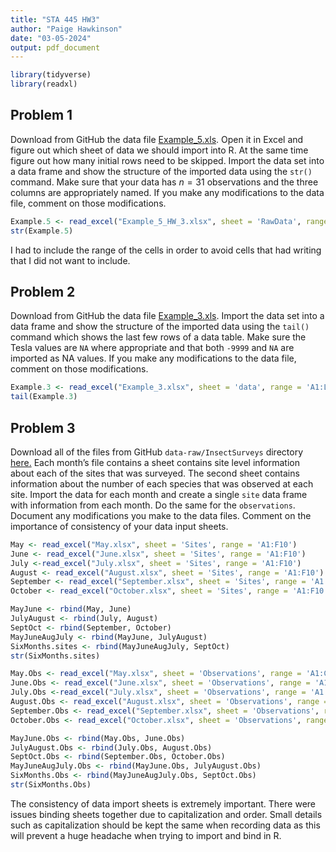 ---
title: "STA 445 HW3"
author: "Paige Hawkinson"
date: "03-05-2024"
output: pdf_document
---

```{r message=FALSE, warning=FALSE}
library(tidyverse)
library(readxl)
```

## Problem 1

Download from GitHub the data file [Example_5.xls](https://github.com/dereksonderegger/444/raw/master/data-raw/Example_5.xls). Open it in Excel and figure out which sheet of data we should import into R. At the same time figure out how many initial rows need to be skipped. Import the data set into a data frame and show the structure of the imported data using the `str()` command. Make sure that your data has $n=31$ observations and the three columns are appropriately named. If you make any modifications to the data file, comment on those modifications.
```{r}
Example.5 <- read_excel("Example_5_HW_3.xlsx", sheet = 'RawData', range = 'A5:C36')
str(Example.5)
```
I had to include the range of the cells in order to avoid cells that had writing that I did not want to include. 

## Problem 2

Download from GitHub the data file  [Example_3.xls](https://github.com/dereksonderegger/444/raw/master/data-raw/Example_3.xls). Import the data set into a data frame and show the structure of the imported data using the `tail()` command which shows the last few rows of a data table.  Make sure the Tesla values are `NA` where appropriate and that both `-9999` and `NA` are imported as NA values. If you make any modifications to  the data file, comment on those modifications.
```{r}
Example.3 <- read_excel("Example_3.xlsx", sheet = 'data', range = 'A1:L34')
tail(Example.3)
```


## Problem 3

Download all of the files from GitHub `data-raw/InsectSurveys` directory 
[here.](https://github.com/dereksonderegger/444/raw/master/data-raw/InsectSurveys) Each month's file contains a sheet contains site level information about each of the sites that was surveyed. The second sheet contains information about the number of each species that was observed at each site. Import the data for each month and create a single `site` data frame with information from each month. Do the same for the `observations`. Document any modifications you make to the data files. Comment on the importance of consistency of your data input sheets.

```{r}
May <- read_excel("May.xlsx", sheet = 'Sites', range = 'A1:F10')
June <- read_excel("June.xlsx", sheet = 'Sites', range = 'A1:F10')
July <-read_excel("July.xlsx", sheet = 'Sites', range = 'A1:F10')
August <- read_excel("August.xlsx", sheet = 'Sites', range = 'A1:F10')
September <- read_excel("September.xlsx", sheet = 'Sites', range = 'A1:F10')
October <- read_excel("October.xlsx", sheet = 'Sites', range = 'A1:F10')
```

```{r}
MayJune <- rbind(May, June)
JulyAugust <- rbind(July, August)
SeptOct <- rbind(September, October)
MayJuneAugJuly <- rbind(MayJune, JulyAugust)
SixMonths.sites <- rbind(MayJuneAugJuly, SeptOct)
str(SixMonths.sites)
```
```{r}
May.Obs <- read_excel("May.xlsx", sheet = 'Observations', range = 'A1:C37')
June.Obs <- read_excel("June.xlsx", sheet = 'Observations', range = 'A1:C37')
July.Obs <-read_excel("July.xlsx", sheet = 'Observations', range = 'A1:C37')
August.Obs <- read_excel("August.xlsx", sheet = 'Observations', range = 'A1:C37')
September.Obs <- read_excel("September.xlsx", sheet = 'Observations', range = 'A1:C37')
October.Obs <- read_excel("October.xlsx", sheet = 'Observations', range = 'A1:C37')
```

```{r}
MayJune.Obs <- rbind(May.Obs, June.Obs)
JulyAugust.Obs <- rbind(July.Obs, August.Obs)
SeptOct.Obs <- rbind(September.Obs, October.Obs)
MayJuneAugJuly.Obs <- rbind(MayJune.Obs, JulyAugust.Obs)
SixMonths.Obs <- rbind(MayJuneAugJuly.Obs, SeptOct.Obs)
str(SixMonths.Obs)
```
The consistency of data import sheets is extremely important. There were issues binding sheets together due to capitalization and order. Small details such as capitalization should be kept the same when recording data as this will prevent a huge headache when trying to import and bind in R. 
